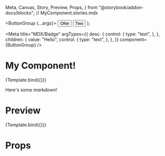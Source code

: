   Meta,
  Canvas,
  Story,
  Preview,
  Props,
} from "@storybook/addon-docs/blocks";
// MyComponent.stories.mdx

  <ButtonGroup {...args}>
    <Button variant="primary">ONe</Button>
    <Button variant="primary">Two</Button>
  </ButtonGroup>
);

<Meta
  title="MDX/Badge"
  argTypes={{
    desc: {
      control: {
        type: "text",
      },
    },
    children: {
      value: "Hello",
      control: {
        type: "text",
      },
    },
  }}
  component={ButtonGroup}
/>

# My Component!

<Preview>
  <Story
    name="ButtonGroup test"
    args={{
      desc: "Desc",
      variant: "primary",
      children: "Hi",
    }}
  >
    {Template.bind({})}
  </Story>
</Preview>

<ArgsTable of={ButtonGroup} />

Here's some _markdown_!

# Preview

<Preview>
  <Story
    name="button"
    args={{
      desc: "Desc",
      variant: 1,
      children: "Hi",
    }}
  >
    {Template.bind({})}
  </Story>
</Preview>

# Props

<Props of={ButtonGroup} />

<Preview>
  <Story
    name="j) Icon Buttons"
    args={{
      variant: "primary",
    }}
  >
    <Example4 />
  </Story>
</Preview>
